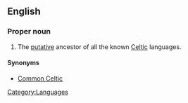 ==English==
{{wikipedia}}

===Proper noun===
{{en-proper noun|sg=[[proto|Proto]]-[[Celtic]]}}

# The [[putative]] ancestor of all the known [[Celtic]] languages.

====Synonyms====
*[[Common Celtic]]

[[Category:Languages]]